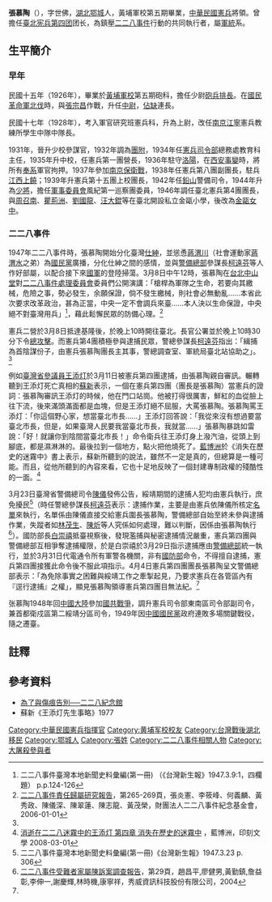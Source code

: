 {{主條目消歧義|本條目是講述[[臺灣|臺灣]][[二二八事件|二二八事件]]的憲兵軍官張慕陶。關於閻錫山部下的將領，請點選[[張慕陶_(陝西)|張慕陶 (陝西)]]。}}

{{noteTA
|1=zh-cn:台湾; zh-hk:臺灣; zh-tw:臺灣;
|2=zh-cn:台; zh-hk:臺; zh-tw:臺;
|3=zh-cn:灯; zh-hk:灯; zh-tw:灯;
}}
'''張慕陶'''（{{bd|1902年||1985年||Z张慕陶}}），字世佛，[[湖北|湖北]][[鄂城|鄂城]]人，黃埔軍校第五期畢業，[[中華民國憲兵|中華民國憲兵]]將領。曾擔任[[臺北宪兵第四团|臺北宪兵第四团]]团长，為鎮壓[[二二八事件|二二八事件]]行動的共同執行者，屬[[國民政府軍事委員會調查統計局|軍統]]系。

==生平簡介==
===早年===
民國十五年（1926年），畢業於[[黃埔軍校|黃埔軍校]]第五期砲科，擔任少尉[[砲兵|砲兵]][[排長|排長]]。在[[國民革命軍北伐|國民革命軍北伐]]時，與[[張宗昌|張宗昌]]作戰，升任[[中尉|中尉]]，[[佔缺|佔缺]]連長。

民國十七年（1928年），考入軍官研究班憲兵科，升為上尉，改任[[南京|南京]][[江寧|江寧]]憲兵教練所學生中隊中隊長。

1931年，晉升少校參謀官，1932年調為[[團附|團附]]，1934年任[[憲兵司令部|憲兵司令部]]總務處教育科主任，1935年升中校，任憲兵第一團營長，1936年駐守[[洛陽|洛陽]]，在[[西安事變|西安事變]]時，將所有[[奉系|奉系]]軍官拘押。1937年參加[[南京保衛戰|南京保衛戰]]，1938年任憲兵第八團副團長，駐兵[[江西|江西]][[上饒|上饒]]；1939年升憲兵第十五團上校團長，1942年任[[鉛山|鉛山]]警備司令，1944年升為[[少將|少將]]，擔任[[国民政府军事委员会|軍事委員會]]風紀第一巡察團委員，1946年調任臺北憲兵第4團團長，與[[周召南|周召南]]、[[瞿荊洲|瞿荊洲]]、[[劉國龍|劉國龍]]、[[汪大錕|汪大錕]]等在臺北開設私立金甌小學，後改為[[金甌女中|金甌女中]]。

===二二八事件===
1947年二二八事件時，張慕陶開始分化臺灣[[仕紳|仕紳]]，並慫恿[[蔣渭川|蔣渭川]]（社會運動家[[蔣渭水|蔣渭水]]之弟）為[[國民黨|國民黨]]廣播，分化仕紳之間的感情，並與[[警備總部|警備總部]]參謀長[[柯遠芬|柯遠芬]]等人作好部屬，以配合接下來[[國民革命軍|國軍]]的登陸掃蕩。3月8日中午12時，張慕陶在[[台北中山堂|台北中山堂]]對[[二二八事件處理委員會|二二八事件處理委員會]]委員們公開演講：「槍桿為軍隊之生命，若要向其繳械，危險之事，勢必發生，余願保證，倘不發生繳械，則社會必無動亂……本省此次要求改革政治，甚為正當，中央一定不會調兵來臺……本人決以生命保證，中央絕不對臺灣用兵」<ref>二二八事件臺灣本地新聞史料彙編(第一冊) （《台灣新生報》1947.3.9:1，四欄題） p.p.124-126</ref>，藉此鬆懈民眾的防備心理。<ref name="責任歸屬研究報告">[http://s3.amazonaws.com/document.issuu.com/120524023933-e15896e7633e419bbde5ef58a9088ae3/original.file?AWSAccessKeyId=AKIAJY7E3JMLFKPAGP7A&Expires=1488003342&Signature=em45viQQ8CdXxtMXC7SVDYTNEL4%3D 二二八事件責任歸屬研究報告]，第265-269頁，張炎憲、李筱峰、何義麟、黃秀政、陳儀深、陳翠蓮、陳志龍、黃茂榮，財團法人二二八事件紀念基金會，2006-01-01</ref>

憲兵二營於3月8日抵達基隆後，於晚上10時開往臺北。長官公署並於晚上10時30分下令[[總攻擊|總攻擊]]。而憲兵第4團積極參與逮捕民眾，警總參謀長[[柯遠芬|柯遠芬]]指出：「緝捕為首陰謀份子，由憲兵張慕陶團長主其事，警總調查室、軍統局臺北站協助之」。<ref name="責任歸屬研究報告"/>

例如[[臺灣省|臺灣省]][[參議員|參議員]][[王添灯|王添灯]]於3月11日被憲兵第四團逮捕，由張慕陶親自審訊。輾轉聽到王添灯死亡真相的[[蘇新|蘇新]]表示，一個在憲兵第四團（團長是張慕陶）當憲兵的證詞：張慕陶審訊王添灯的時候，他在門口站崗。他被打得很厲害，鮮紅的血從臉上往下流，後來滿頭滿面都是血塊，但是王添灯絕不屈服，大罵張慕陶。張慕陶罵王添灯：「你這個野心家，想當臺北市長……」王添灯回答說：「我從來沒有想過要當臺北市長，但是，如果臺灣人民要我當臺北市長，我就當……」張慕陶暴跳如雷說：「好！就讓你到陰間當臺北市長！」命令衛兵往王添灯身上潑汽油，從頭上到腳底，都是濕淋淋的。最後拉到一個地方，點火把他燒死了。[[藍博洲|藍博洲]]於《消失在歷史的迷霧中》書上表示，蘇新所聽到的說法，雖然不一定是真的，但總算是一種可能。而且，從他所聽到的內容來看，它也十足地反映了一個封建專制政權的殘酷性的一面。<ref>[http://www.sudu.cc/front/bin/ftdetail.phtml?Part=3070012184&Seq=84569 消逝在二二八迷霧中的王添灯 第四章 消失在歷史的迷霧中] {{Wayback|url=http://www.sudu.cc/front/bin/ftdetail.phtml?Part=3070012184&Seq=84569 |date=20160405003428 }}，藍博洲，印刻文學 2008-03-01</ref>

3月23日臺灣省警備總司令[[陳儀|陳儀]]發佈公告，綏靖期間的逮捕人犯均由憲兵執行，庶免擾民<ref>二二八事件臺灣本地新聞史料彙編(第一冊)《台灣新生報》1947.3.23 p. 306</ref>（時任警總參謀長[[柯遠芬|柯遠芬]]表示：逮捕作業，主要是由憲兵依陳儀所核定[[名單|名單]]來執行，名單係由陳儀直接交給憲兵圍長張慕陶，警備總部自始至終未參與逮捕作業，失蹤者如[[林茂生|林茂生]]、[[陳炘|陳炘]]等人究係如何處理，難以判斷，因係由張慕陶執行<ref>[https://books.google.com.tw/books?id=ESNIgQDPtEwC&pg=PA20 二二八事件受難者家屬陳訴案調查報告]，第29頁，趙昌平,廖健男,黃勤鎮,詹益彰,李伸一,謝慶輝,林時機,康寧祥，秀威資訊科技股份有限公司，2004</ref>）。國防部長[[白崇禧|白崇禧]]抵臺視察後，發現濫捕與秘密逮捕情況嚴重，憲兵第四團與警備總部互相爭奪逮捕權限，於是白崇禧於3月29日指示逮捕應由[[警備總部|警備總部]]統一執行，並於3月31日代電通令所有軍警各機關，非有[[中華民國國防部|國防部]]命令，不得擅自逮捕，憲兵第四團接獲此命令後不服此項指示。4月4日憲兵第四團團長張慕陶呈文警備總部表示：「為免除事實之困難與綏靖工作之牽掣起見，乃要求憲兵在各管區內有『逕行逮捕』之權」，顯見張慕陶領導憲兵第四團目無法紀。<ref name="責任歸屬研究報告"/>

张慕陶1948年回[[中國大陸|中國大陸]]參加[[國共戰爭|國共戰爭]]，調升憲兵司令部東南區司令部副司令，兼首都衛戍區第二綏靖分區司令，1949年因[[中國國民黨|中國國民黨]]政府連敗多場關鍵戰役，隨之遷臺。

==註釋==
{{reflist|2}}

==參考資料==
{{refbegin}}
*[https://web.archive.org/web/20170504025430/http://travel.culture.tw/template/StrokePage.aspx?Sid=81 為了與傷痕告別──二二八紀念館]
*蘇新《王添灯先生事略》1977
{{refend}}

[[Category:中華民國憲兵指揮官|Category:中華民國憲兵指揮官]]
[[Category:黄埔军校校友|Category:黄埔军校校友]]
[[Category:台灣戰後湖北移民|Category:台灣戰後湖北移民]]
[[Category:鄂城人|Category:鄂城人]]
[[Category:張姓|Category:張姓]]
[[Category:二二八事件相關人物|Category:二二八事件相關人物]]
[[Category:大屠殺參與者|Category:大屠殺參與者]]